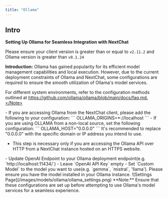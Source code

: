 ```yaml
---
title: "Ollama"
---
```



## Intro

**Setting Up Ollama for Seamless Integration with NextChat**

<Warning>Please ensure your client version is greater than or equal to `v2.11.2` and Ollama version is greater than `v0.1.24`</Warning>

**Introduction:**
Ollama has gained popularity for its efficient model management capabilities and local execution. However, due to the current deployment constraints of Ollama and NextChat, some configurations are required to ensure the smooth utilization of Ollama's model services.

<Note>For different system environments, refer to the configuration methods outlined at https://github.com/ollama/ollama/blob/main/docs/faq.md.</Note>

<Steps>
  <Step title="Configure Ollama CORS:">
  - If you are accessing Ollama from the NextChat client, please add the following to your configuration: 
      ```
      OLLAMA_ORIGINS=*://localhost
      ```
  - If you are using OLLAMA from a non-local source, set the following configuration:
      ```
      OLLAMA_HOST="0.0.0.0"
      ```
      It's recommended to replace "0.0.0.0" with the specific domain or IP address you intend to use.
  </Step>
  <Step title="(optional)Configure HTTPS Certificate for Ollama API:">

  - This step is necessary only if you are accessing the Ollama API over HTTP from a NextChat instance hosted on an HTTPS website.
  </Step>
  <Step title="Config Ollama API in NextChat: ">
  - Update OpenAI Endpoint to your Ollama deployment endpoint(e.g. `http://localhost:11434/`)
  - Leave `OpenAI API Key` empty
  - Set `Custom Model` to the model you want to use(e.g. `gemma`, `mistral`, 'llama'). Please ensure you have the model installed in your Ollama instance.
  ![Settings Page](/images/models/ollama/ollama_settings.png)
  </Step>
</Steps>
**Note:** Ensure that these configurations are set up before attempting to use Ollama's model services for a seamless experience.
